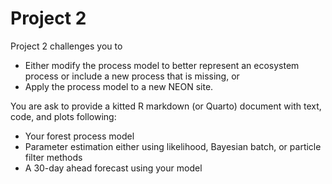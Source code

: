 # Project 2

Project 2 challenges you to 

- Either modify the process model to better represent an ecosystem process or include a new process that is missing, or
- Apply the process model to a new NEON site.


You are ask to provide a kitted R markdown (or Quarto) document with text, code, and plots following:

- Your forest process model
- Parameter estimation either using likelihood, Bayesian batch, or particle filter methods
- A 30-day ahead forecast using your model

